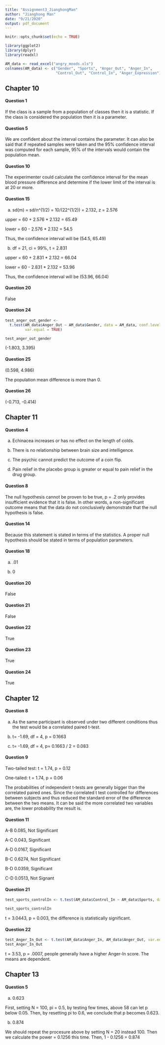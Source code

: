 ```yaml
---
title: "Assignment3_JianghongMan"
author: "Jianghong Man"
date: "9/21/2020"
output: pdf_document
---
```


```r
knitr::opts_chunk$set(echo = TRUE)
```

```r
library(ggplot2)
library(dplyr)
library(readxl)
```

```r
AM_data <- read_excel("angry_moods.xls")
colnames(AM_data) <- c("Gender", "Sports", "Anger_Out", "Anger_In", 
                       "Control_Out", "Control_In", "Anger_Expression")
```

## Chapter 10
#### Question 1

If the class is a sample from a population of classes then it is a statistic. If the
class is considered the population then it is a parameter.

#### Question 5

We are confident about the interval contains the parameter. It can also be said that if repeated samples were taken and the 95% confidence interval was computed for each sample, 95% of the intervals would contain the population mean. 

#### Question 10

The experimenter could calculate the confidence interval for the mean blood
pressure difference and determine if the lower limit of the interval is at 20 or
more.

#### Question 15 

a) sd(m) = sd/n^(1/2) = 10/(22^(1/2)) = 2.132, z = 2.576

upper = 60 + 2.576 * 2.132 = 65.49

lower = 60 - 2.576 * 2.132 = 54.5

Thus, the confidence interval will be (54.5, 65.49)

b) df = 21, ci = 99%, t = 2.831

upper = 60 + 2.831 * 2.132 = 66.04

lower = 60 - 2.831 * 2.132 = 53.96

Thus, the confidence interval will be (53.96, 66.04)

#### Question 20

False 

#### Question 24

```r
test_anger_out_gender <- 
  t.test(AM_data$Anger_Out ~ AM_data$Gender, data = AM_data, conf.level = 0.99, 
         var.equal = TRUE)

test_anger_out_gender
```

(-1.803, 3.395)

#### Question 25 

(0.598, 4.986)

The population mean difference is more than 0.

#### Question 26 

(-0.713, -0.414)

## Chapter 11
#### Question 4

a) Echinacea increases or has no effect on the length of colds.

b) There is no relationship between brain size and intelligence.

c) The psychic cannot predict the outcome of a coin flip.

d) Pain relief in the placebo group is greater or equal to pain relief in the drug group.

#### Question 8

The null hypothesis cannot be proven to be true, p = .2 only provides insufficient evidence that it is false. In other words, a non-significant outcome means that the data do not conclusively demonstrate that the null hypothesis is false.

#### Question 14 

Because this statement is stated in terms of the statistics. A proper null hypothesis should be stated in terms of population parameters. 

#### Question 18

a) .01

b) 0

#### Question 20

False

#### Question 21

False

#### Question 22

True

#### Question 23

True

#### Question 24

True

## Chapter 12
#### Question 8

a) As the same participant is observed under two different conditions thus the test would be a correlated paired t-test.

b) t= -1.69, df = 4, p = 0.1663

c) t= -1.69, df = 4, p= 0.1663 / 2 = 0.083

#### Question 9

Two-tailed test: t = 1.74, p = 0.12

One-tailed: t = 1.74, p = 0.06

The probabilities of independent t-tests are generally bigger than the correlated paired ones. Since the correlated t test controlled for differences between subjects and thus reduced the standard error of the difference between the two means. It can be said the more correlated two variables are, the lower probability the result is. 

#### Question 11

A-B 0.085, Not Significant

A-C 0.043, Significant

A-D 0.0167, Significant

B-C 0.6274, Not Significant

B-D 0.0359, Significant

C-D 0.0513, Not Signant

#### Question 21

```r
test_sports_controlIn <- t.test(AM_data$Control_In ~ AM_data$Sports, data = AM_data, var.equal = TRUE)

test_sports_controlIn
```

t = 3.0443, p = 0.003, the difference is statistically significant.

#### Question 22

```r
test_Anger_In_Out <- t.test(AM_data$Anger_In, AM_data$Anger_Out, var.equal = TRUE, paired = TRUE)
test_Anger_In_Out

```

t = 3.53, p = .0007, people generally have a higher Anger-In score. The means are dependent.

## Chapter 13
#### Question 5 

a) 0.623 

First, setting N = 100, pi = 0.5, by testing few times, above 58 can let p below 0.05. 
Then, by resetting pi to 0.6, we conclude that p becomes 0.623.

b) 0.874

We should repeat the procesure above by setting N = 20 instead 100. Then we calculate the power = 0.1256 this time. Then, 1 - 0.1256 = 0.874

